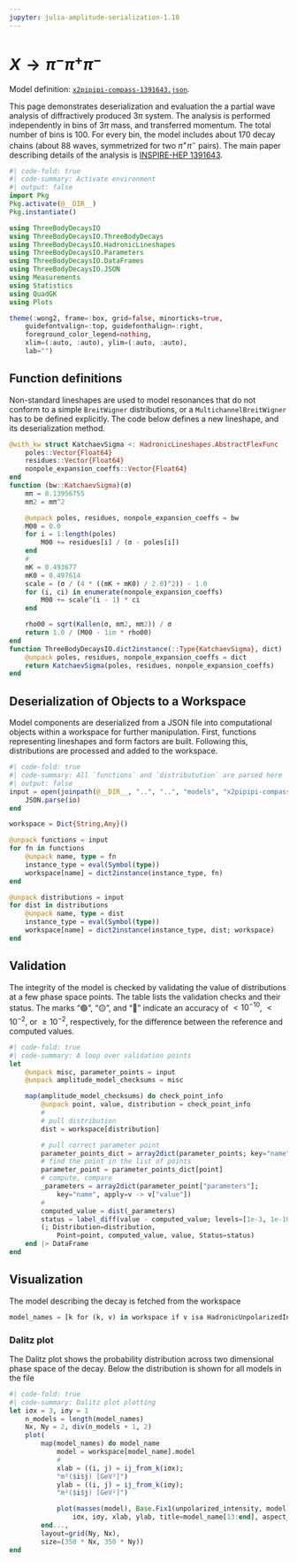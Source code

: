 ```yaml
---
jupyter: julia-amplitude-serialization-1.10
---
```


# $X\to \pi^-\pi^+\pi^-$

::: {.callout-note appearance="simple"}
Model definition: [`x2pipipi-compass-1391643.json`](https://github.com/RUB-EP1/amplitude-serialization/blob/main/models/x2pipipi-compass-1391643.json).
:::

This page demonstrates deserialization and evaluation the a partial wave analysis of diffractively produced $3\pi$ system. The analysis is performed independently in bins of $3\pi$ mass, and transferred momentum. The total number of bins is 100.
For every bin, the model includes about 170 decay chains (about 88 waves, symmetrized for two $\pi^+\pi^-$ pairs). The main paper describing details of the analysis is [INSPIRE-HEP 1391643](https://inspirehep.net/literature/1391643).

```julia
#| code-fold: true
#| code-summary: Activate environment
#| output: false
import Pkg
Pkg.activate(@__DIR__)
Pkg.instantiate()

using ThreeBodyDecaysIO
using ThreeBodyDecaysIO.ThreeBodyDecays
using ThreeBodyDecaysIO.HadronicLineshapes
using ThreeBodyDecaysIO.Parameters
using ThreeBodyDecaysIO.DataFrames
using ThreeBodyDecaysIO.JSON
using Measurements
using Statistics
using QuadGK
using Plots

theme(:wong2, frame=:box, grid=false, minorticks=true,
    guidefontvalign=:top, guidefonthalign=:right,
    foreground_color_legend=nothing,
    xlim=(:auto, :auto), ylim=(:auto, :auto),
    lab="")
```

## Function definitions

Non-standard lineshapes are used to model resonances that do not conform to a simple `BreitWigner` distributions, or a `MultichannelBreitWigner` has to be defined explicitly.
The code below defines a new lineshape, and its deserialization method.

```julia
@with_kw struct KatchaevSigma <: HadronicLineshapes.AbstractFlexFunc
    poles::Vector{Float64}
    residues::Vector{Float64}
    nonpole_expansion_coeffs::Vector{Float64}
end
function (bw::KatchaevSigma)(σ)
    mπ = 0.13956755
    mπ2 = mπ^2

    @unpack poles, residues, nonpole_expansion_coeffs = bw
    M00 = 0.0
    for i = 1:length(poles)
        M00 += residues[i] / (σ - poles[i])
    end
    #
    mK = 0.493677
    mK0 = 0.497614
    scale = (σ / (4 * ((mK + mK0) / 2.0)^2)) - 1.0
    for (i, ci) in enumerate(nonpole_expansion_coeffs)
        M00 += scale^(i - 1) * ci
    end

    rho00 = sqrt(Kallen(σ, mπ2, mπ2)) / σ
    return 1.0 / (M00 - 1im * rho00)
end
function ThreeBodyDecaysIO.dict2instance(::Type{KatchaevSigma}, dict)
    @unpack poles, residues, nonpole_expansion_coeffs = dict
    return KatchaevSigma(poles, residues, nonpole_expansion_coeffs)
end
```

## Deserialization of Objects to a Workspace

Model components are deserialized from a JSON file into computational objects within a workspace for further manipulation. First, functions representing lineshapes and form factors are built. Following this, distributions are processed and added to the workspace.

```julia
#| code-fold: true
#| code-summary: All `functions` and `distributution` are parsed here
#| output: false
input = open(joinpath(@__DIR__, "..", "..", "models", "x2pipipi-compass-1391643.json")) do io
    JSON.parse(io)
end

workspace = Dict{String,Any}()

@unpack functions = input
for fn in functions
    @unpack name, type = fn
    instance_type = eval(Symbol(type))
    workspace[name] = dict2instance(instance_type, fn)
end

@unpack distributions = input
for dist in distributions
    @unpack name, type = dist
    instance_type = eval(Symbol(type))
    workspace[name] = dict2instance(instance_type, dist; workspace)
end
```

## Validation

The integrity of the model is checked by validating the value of distributions at a few phase space points.
The table lists the validation checks and their status. The marks "🟢", "🟡", and "🔴" indicate
an accuracy of $<10^{-10}$, $<10^{-2}$, or $\ge10^{-2}$, respectively, for the difference between the reference and computed values.

```julia
#| code-fold: true
#| code-summary: A loop over validation points
let
    @unpack misc, parameter_points = input
    @unpack amplitude_model_checksums = misc

    map(amplitude_model_checksums) do check_point_info
        @unpack point, value, distribution = check_point_info
        #
        # pull distribution
        dist = workspace[distribution]

        # pull correct parameter point
        parameter_points_dict = array2dict(parameter_points; key="name")
        # find the point in the list of points
        parameter_point = parameter_points_dict[point]
        # compute, compare
        _parameters = array2dict(parameter_point["parameters"];
            key="name", apply=v -> v["value"])
        #
        computed_value = dist(_parameters)
        status = label_diff(value - computed_value; levels=[1e-3, 1e-10])
        (; Distribution=distribution,
            Point=point, computed_value, value, Status=status)
    end |> DataFrame
end
```

## Visualization

The model describing the decay is fetched from the workspace

```julia
model_names = [k for (k, v) in workspace if v isa HadronicUnpolarizedIntensity]
```

### Dalitz plot

The Dalitz plot shows the probability distribution across two dimensional phase space of the decay. Below the distribution is shown for all models in the file

```julia
#| code-fold: true
#| code-summary: Dalitz plot plotting
let iσx = 3, iσy = 1
    n_models = length(model_names)
    Nx, Ny = 2, div(n_models + 1, 2)
    plot(
        map(model_names) do model_name
            model = workspace[model_name].model
            #
            xlab = ((i, j) = ij_from_k(iσx);
            "m²($i$j) [GeV²]")
            ylab = ((i, j) = ij_from_k(iσy);
            "m²($i$j) [GeV²]")

            plot(masses(model), Base.Fix1(unpolarized_intensity, model);
                iσx, iσy, xlab, ylab, title=model_name[13:end], aspect_ratio=1)
        end...,
        layout=grid(Ny, Nx),
        size=(350 * Nx, 350 * Ny))
end
```
